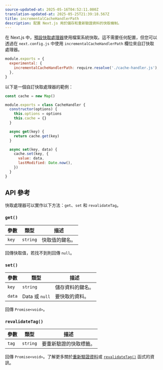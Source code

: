 ```yaml
---
source-updated-at: 2025-05-16T04:52:11.000Z
translation-updated-at: 2025-05-25T21:39:18.567Z
title: incrementalCacheHandlerPath
description: 配置 Next.js 用於儲存和重新驗證資料的快取機制。
---
```


在 Next.js 中，[預設快取處理器](/docs/app/building-your-application/data-fetching/fetching-caching-and-revalidating)使用檔案系統快取。這不需要任何配置，但您可以透過在 `next.config.js` 中使用 `incrementalCacheHandlerPath` 欄位來自訂快取處理器。

```js filename="next.config.js"
module.exports = {
  experimental: {
    incrementalCacheHandlerPath: require.resolve('./cache-handler.js'),
  },
}
```

以下是一個自訂快取處理器的範例：

```js filename="cache-handler.js"
const cache = new Map()

module.exports = class CacheHandler {
  constructor(options) {
    this.options = options
    this.cache = {}
  }

  async get(key) {
    return cache.get(key)
  }

  async set(key, data) {
    cache.set(key, {
      value: data,
      lastModified: Date.now(),
    })
  }
}
```

## API 參考

快取處理器可以實作以下方法：`get`、`set` 和 `revalidateTag`。

### `get()`

| 參數      | 類型       | 描述                  |
| --------- | ---------- | -------------------- |
| `key`     | `string`   | 快取值的鍵名。       |

回傳快取值，若找不到則回傳 `null`。

### `set()`

| 參數      | 類型             | 描述                      |
| --------- | ---------------- | ------------------------ |
| `key`     | `string`         | 儲存資料的鍵名。         |
| `data`    | Data 或 `null`   | 要快取的資料。           |

回傳 `Promise<void>`。

### `revalidateTag()`

| 參數      | 類型       | 描述                  |
| --------- | ---------- | -------------------- |
| `tag`     | `string`   | 要重新驗證的快取標籤。 |

回傳 `Promise<void>`。了解更多關於[重新驗證資料](/docs/app/building-your-application/data-fetching/fetching-caching-and-revalidating)或 [`revalidateTag()`](/docs/app/api-reference/functions/revalidateTag) 函式的資訊。